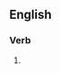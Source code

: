 ==English==

===Verb===
{{head|en|present participle}}

# {{present participle of|overestimate|lang=en|nocat=1}}